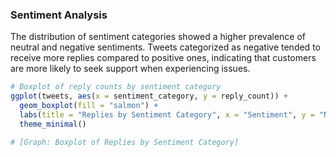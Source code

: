 ### Sentiment Analysis

The distribution of sentiment categories showed a higher prevalence of
neutral and negative sentiments. Tweets categorized as negative tended
to receive more replies compared to positive ones, indicating that
customers are more likely to seek support when experiencing issues.

```r
# Boxplot of reply counts by sentiment category
ggplot(tweets, aes(x = sentiment_category, y = reply_count)) +
  geom_boxplot(fill = "salmon") +
  labs(title = "Replies by Sentiment Category", x = "Sentiment", y = "Number of Replies") +
  theme_minimal()

# [Graph: Boxplot of Replies by Sentiment Category]
```